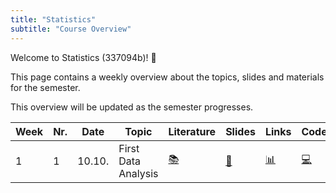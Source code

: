 ```yaml
---
title: "Statistics"
subtitle: "Course Overview"
---
```


Welcome to Statistics (337094b)! 👋  

This page contains a weekly overview about the topics, slides and materials for the semester.

:::{.callout-note}
This overview will be updated as the semester progresses.
:::



|	Week	|	Nr.	|	Date	|	Topic	|	Literature	|		Slides		|	Links	|	Code	|	Miro	|	
|	---	|	---	|	---	|	---	|	---	|		---		|	---	|	---	|	---	|	
|	1	|	1	|	10.10.	|	First Data Analysis	|	[📚](https://openintro-ims.netlify.app/data-hello.html#case-study-stents-strokes)	|	[📑](https://docs.google.com/presentation/d/1YXoCWZv37c3u_cMBc3o2_IG_atDlGdLhCwin_Rciwck/export/pdf)	|	[📊](https://docs.google.com/spreadsheets/d/1QO0UfC43YwJ0YIg5LWaYkVUX-qGh93wZZ6JLyHa3_bg/edit?usp=sharing)	|	[💻](https://colab.research.google.com/github/kirenz/lab-ims/blob/main/ae/1_netflix.ipynb)	|		|	
